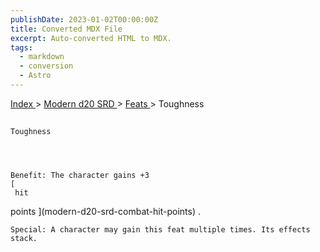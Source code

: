 ```yaml
---
publishDate: 2023-01-02T00:00:00Z
title: Converted MDX File
excerpt: Auto-converted HTML to MDX.
tags:
  - markdown
  - conversion
  - Astro
---
```







[
      Index
     ](-index)
     >
     [
      Modern d20 SRD
     ](modern-d20-srd-index)
     >
     [
      Feats
     ](modern-d20-srd-feats-index)
     > Toughness
    




## 
    Toughness
   



    Benefit: The character gains +3
    [
     hit
  points
    ](modern-d20-srd-combat-hit-points)
    .
   



    Special: A character may gain this feat multiple times. Its effects stack.
   





